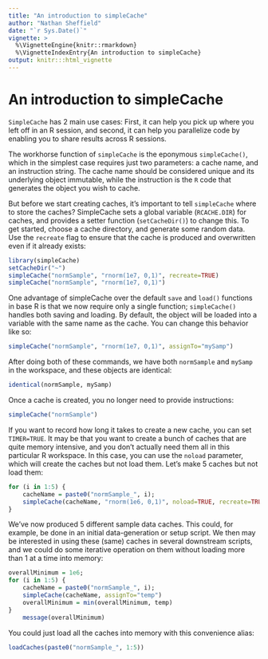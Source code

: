 ```yaml
---
title: "An introduction to simpleCache"
author: "Nathan Sheffield"
date: "`r Sys.Date()`"
vignette: >
  %\VignetteEngine{knitr::rmarkdown}
  %\VignetteIndexEntry{An introduction to simpleCache}
output: knitr:::html_vignette
---
```


# An introduction to simpleCache

`SimpleCache` has 2 main use cases: First, it can help you pick up where you left off in an R session, and second, it can help you parallelize code by enabling you to share results across R sessions.

The workhorse function of `simpleCache` is the eponymous `simpleCache()`, which in the simplest case requires just two parameters: a cache name, and an instruction string. The cache name should be considered unique and its underlying object immutable, while the instruction is the `R` code that generates the object you wish to cache.

But before we start creating caches, it's important to tell `simpleCache` where to store the caches? SimpleCache sets a global variable (`RCACHE.DIR`) for caches, and provides a setter function (`setCacheDir()`) to change this. To get started, choose a cache directory, and generate some random data. Use the `recreate` flag to ensure that the cache is produced and overwritten even if it already exists:

```r
library(simpleCache)
setCacheDir("~")
simpleCache("normSample", "rnorm(1e7, 0,1)", recreate=TRUE)
simpleCache("normSample", "rnorm(1e7, 0,1)")
```

One advantage of simpleCache over the default `save` and `load()` functions in base R is that we now require only a single function; `simpleCache()` handles both saving and loading. By default, the object will be loaded into a variable with the same name as the cache. You can change this behavior like so:

```r
simpleCache("normSample", "rnorm(1e7, 0,1)", assignTo="mySamp")
```

After doing both of these commands, we have both `normSample` and `mySamp` in the workspace, and these objects are identical:

```r
identical(normSample, mySamp)
```

Once a cache is created, you no longer need to provide instructions:

```r
simpleCache("normSample")
```

If you want to record how long it takes to create a new cache, you can set `TIMER=TRUE`. It may be that you want to create a bunch of caches that are quite memory intensive, and you don't actually need them all in this particular R workspace. In this case, you can use the `noload` parameter, which will create the caches but not load them. Let's make 5 caches but not load them:

```r
for (i in 1:5) {
	cacheName = paste0("normSample_", i);
	simpleCache(cacheName, "rnorm(1e6, 0,1)", noload=TRUE, recreate=TRUE, timer=TRUE)
}
```

We've now produced 5 different sample data caches. This could, for example, be done in an initial data-generation or setup script. We then may be interested in using these (same) caches in several downstream scripts, and we could do some iterative operation on them without loading more than 1 at a time into memory:

```r
overallMinimum = 1e6;
for (i in 1:5) {
	cacheName = paste0("normSample_", i);
	simpleCache(cacheName, assignTo="temp")
	overallMinimum = min(overallMinimum, temp)
}
	message(overallMinimum)
```

You could just load all the caches into memory with this convenience alias:
```r
loadCaches(paste0("normSample_", 1:5))
```
